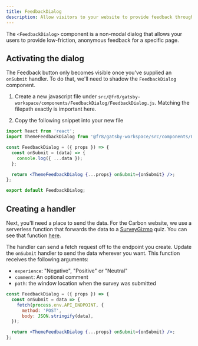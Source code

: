 ```yaml
---
title: FeedbackDialog
description: Allow visitors to your website to provide feedback through a dialog
---
```


<PageDescription>

The `<FeedbackDialog>` component is a non-modal dialog that allows your users to
provide low-friction, anonymous feedback for a specific page.

</PageDescription>

## Activating the dialog

The Feedback button only becomes visible once you've supplied an `onSubmit`
handler. To do that, we'll need to shadow the `FeedbackDialog` component.

1. Create a new javascript file under
   `src/@fr8/gatsby-workspace/components/FeedbackDialog/FeedbackDialog.js`.
   Matching the filepath exactly is important here.

2. Copy the following snippet into your new file

```jsx
import React from 'react';
import ThemeFeedbackDialog from '@fr8/gatsby-workspace/src/components/FeedbackDialog/FeedbackDialog';

const FeedbackDialog = ({ props }) => {
  const onSubmit = (data) => {
    console.log({ ...data });
  };

  return <ThemeFeedbackDialog {...props} onSubmit={onSubmit} />;
};

export default FeedbackDialog;
```

## Creating a handler

Next, you'll need a place to send the data. For the Carbon website, we use a
serverless function that forwards the data to a
[SurveyGizmo](https://www.surveygizmo.com/) quiz. You can see that function
[here](https://github.com/carbon-design-system/carbon-website/blob/master/api/survey.ts).

The handler can send a fetch request off to the endpoint you create. Update the
`onSubmit` handler to send the data wherever you want. This function receives
the following arguments:

- `experience`: "Negative", "Positive" or "Neutral"
- `comment`: An optional comment
- `path`: the window location when the survey was submitted

```jsx
const FeedbackDialog = ({ props }) => {
  const onSubmit = data => {
    fetch(process.env.API_ENDPOINT, {
      method: 'POST',
      body: JSON.stringify(data),
  });

  return <ThemeFeedbackDialog {...props} onSubmit={onSubmit} />;
};
```
